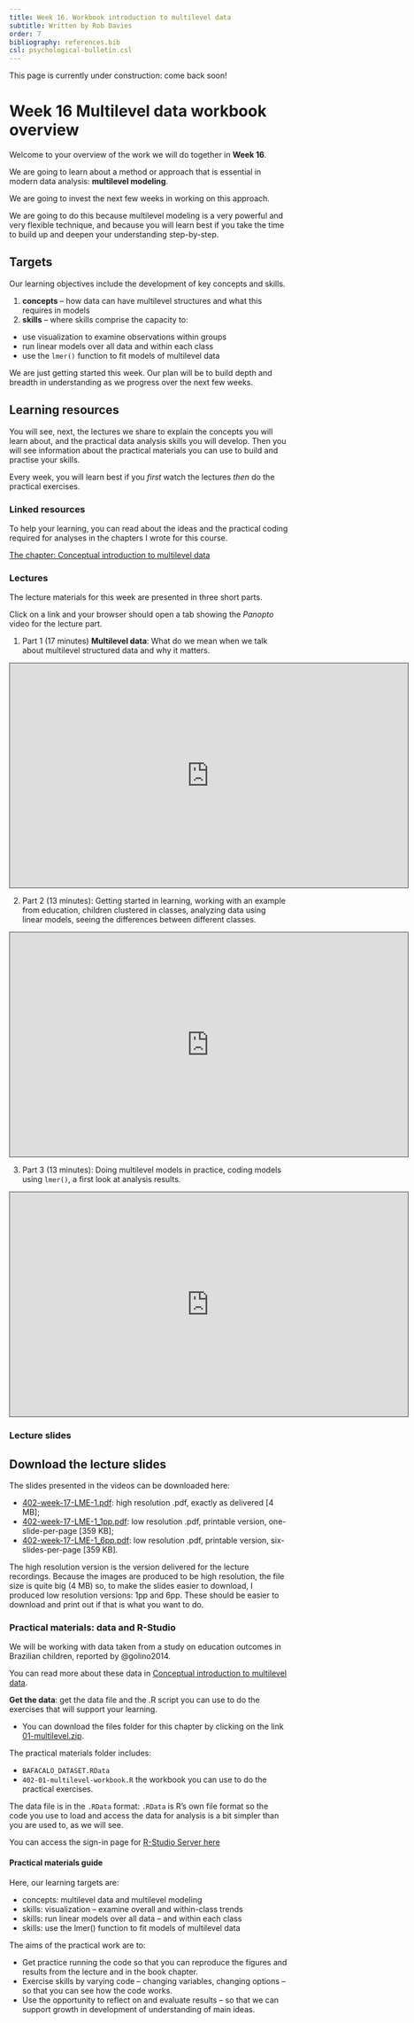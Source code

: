 ```yaml
---
title: Week 16. Workbook introduction to multilevel data
subtitle: Written by Rob Davies
order: 7
bibliography: references.bib
csl: psychological-bulletin.csl
---
```


::: callout-warning
This page is currently under construction: come back soon!
:::

# Week 16 Multilevel data workbook overview {#sec-multilevel-workbook-overview}

Welcome to your overview of the work we will do together in **Week 16**.

We are going to learn about a method or approach that is essential in modern data analysis: **multilevel modeling**. 

We are going to invest the next few weeks in working on this approach. 

We are going to do this because multilevel modeling is a very powerful and very flexible technique, and because you will learn best if you take the time to build up and deepen your understanding step-by-step.

## Targets {#sec-multilevel-workbook-targets}

Our learning objectives include the development of key concepts and skills.

1.  **concepts** -- how data can have multilevel structures and what this requires in models
2.  **skills** -- where skills comprise the capacity to:

- use visualization to examine observations within groups
- run linear models over all data and within each class
- use the `lmer()` function to fit models of multilevel data

We are just getting started this week. 
Our plan will be to build depth and breadth in understanding as we progress over the next few weeks.

## Learning resources {#sec-multilevel-workbook-resources}

You will see, next, the lectures we share to explain the concepts you will learn about, and the practical data analysis skills you will develop. Then you will see information about the practical materials you can use to build and practise your skills.

Every week, you will learn best if you *first* watch the lectures *then* do the practical exercises.

::: callout-tip
### Linked resources

To help your learning, you can read about the ideas and the practical coding required for analyses in the chapters I wrote for this course.

[The chapter: Conceptual introduction to multilevel data](../part2/01-multilevel.qmd#sec-intro-multilevel) 
:::

### Lectures {#sec-multilevel-workbook-lectures}

The lecture materials for this week are presented in three short parts.

Click on a link and your browser should open a tab showing the *Panopto* video for the lecture part.

1. Part 1 (17 minutes) **Multilevel data**: What do we mean when we talk about multilevel structured data and why it matters.

```{=html}
<iframe src="https://lancaster.cloud.panopto.eu/Panopto/Pages/Embed.aspx?id=66e89421-4491-4eb9-b1c8-acd4012a183d&autoplay=false&offerviewer=true&showtitle=true&showbrand=true&captions=false&interactivity=all" height="405" width="720" style="border: 1px solid #464646;" allowfullscreen allow="autoplay" aria-label="Panopto Embedded Video Player" aria-description="01-multilevel-1-of-3" ></iframe>
```

2. Part 2 (13 minutes): Getting started in learning, working with an example from education, children clustered in classes, analyzing data using linear models, seeing the differences between different classes.

```{=html}
<iframe src="https://lancaster.cloud.panopto.eu/Panopto/Pages/Embed.aspx?id=22361165-636b-424c-9e28-acd4012efd6f&autoplay=false&offerviewer=true&showtitle=true&showbrand=true&captions=false&interactivity=all" height="405" width="720" style="border: 1px solid #464646;" allowfullscreen allow="autoplay" aria-label="Panopto Embedded Video Player" aria-description="01-multilevel-2-of-3" ></iframe>
```

3. Part 3 (13 minutes): Doing multilevel models in practice, coding models using `lmer()`, a first look at analysis results.

```{=html}
<iframe src="https://lancaster.cloud.panopto.eu/Panopto/Pages/Embed.aspx?id=5942b084-457f-4687-aa3d-acd401332b44&autoplay=false&offerviewer=true&showtitle=true&showbrand=true&captions=false&interactivity=all" height="405" width="720" style="border: 1px solid #464646;" allowfullscreen allow="autoplay" aria-label="Panopto Embedded Video Player" aria-description="01-multilevel-3-of-3" ></iframe>
```

### Lecture slides {#sec-multilevel-workbook-slides}

::: callout-tip
## Download the lecture slides
The slides presented in the videos can be downloaded here:

- [402-week-17-LME-1.pdf](files/402-week-17-LME-1.pdf): high resolution .pdf, exactly as delivered [4 MB];
- [402-week-17-LME-1_1pp.pdf](files/402-week-17-LME-1_1pp.pdf): low resolution .pdf, printable version, one-slide-per-page [359 KB];
- [402-week-17-LME-1_6pp.pdf](files/402-week-17-LME-1_6pp.pdf): low resolution .pdf, printable version, six-slides-per-page [359 KB].

The high resolution version is the version delivered for the lecture recordings. Because the images are produced to be high resolution, the file size is quite big (4 MB) so, to make the slides easier to download, I produced low resolution versions: 1pp and 6pp. These should be easier to download and print out if that is what you want to do.
:::

### Practical materials: data and R-Studio {#sec-multilevel-workbook-practical}

We will be working with data taken from a study on education outcomes in Brazilian children, reported by @golino2014.

You can read more about these data in [Conceptual introduction to multilevel data](../part2/01-multilevel.qmd#sec-intro-multilevel).

::: callout-important
**Get the data**: get the data file and the .R script you can use to do the exercises that will support your learning.

- You can download the files folder for this chapter by clicking on the link [01-multilevel.zip](files/01-multilevel.zip).
:::

The practical materials folder includes:

- `BAFACALO_DATASET.RData`
-  `402-01-multilevel-workbook.R` the workbook you can use to do the practical exercises.

The data file is in the `.RData` format: `.RData` is R's own file format so the code you use to load and access the data for analysis is a bit simpler than you are used to, as we will see.

::: callout-important
You can access the sign-in page for [R-Studio Server here](https://psy-rstudio.lancaster.ac.uk/auth-sign-in?appUri=%2F)
:::

#### Practical materials guide {#sec-multilevel-workbook-practical-guide}

Here, our learning targets are:

- concepts: multilevel data and multilevel modeling
- skills: visualization -- examine overall and within-class trends
- skills: run linear models over all data -- and within each class
- skills: use the lmer() function to fit models of multilevel data

The aims of the practical work are to:

- Get practice running the code so that you can reproduce the figures and results from the lecture and in the book chapter.
- Exercise skills by varying code -- changing variables, changing options -- so that you can see how the code works.
- Use the opportunity to reflect on and evaluate results -- so that we can support growth in development of understanding of main ideas.

<!-- #### 10.4.3 The practical exercises {#sec-lm-dev-practical-workbook} -->

<!-- Now you will progress through a series of tasks, and challenges, to test what you have learnt. -->

<!-- ::: callout-warning -->
<!-- We will continue to work with the data file -->

<!-- -   `2022-12-08_all-studies-subject-scores.csv` -->
<!-- ::: -->

<!-- We again split the steps into into parts, tasks and questions. -->

<!-- We are going to work through the following workflow steps: **each step is labelled as a practical part**. -->

<!-- 1. Set-up -->
<!-- 2. Load the data -->
<!-- 3. **Revision**: using a linear model to answer research questions -- one predictor. -->
<!-- 4. **New**: using a linear model to answer research questions -- multiple predictors. -->
<!-- 5. **New**: plot predictions from linear models. -->
<!-- 6. **New**: estimate the effects of factors as well as numeric variables. -->
<!-- 7. **New**: examine associations comparing data from different samples. -->

<!-- ::: callout-tip -->
<!-- - The `how-to` guide showed you what functions you needed and how you should write the function code. -->
<!-- - Use the code structure you have seen and *change* it to use the data required for these `practical exercises`: you will need to change the data-set name, the variable names, to get the code to work for the following exercises. -->
<!-- - Identify what code elements must change, and what code elements have to stay the same. -->
<!-- ::: -->

<!-- Note that, for Part 5, we focus on using the `ggpredict()` tools you saw in the `how-to` guide but, for the practical exercises, use these tools to better understand what linear models (generally) do when we use them. -->

<!-- In the following, we will guide you through the tasks and questions step by step. -->

<!-- ::: callout-important -->
<!-- An answers version of the workbook will be provided after the practical class. -->
<!-- ::: -->

<!-- #### 10.4.3.1 Practical Part 1: Set-up -->

<!-- To begin, we set up our environment in R. -->

<!-- ##### Practical Task 1 -- Run code to empty the R environment -->

<!-- :::{.callout-tip collapse="true"} -->
<!-- ## Code -->
<!-- ```{r} -->
<!-- #| eval: false -->
<!-- rm(list=ls()) -->
<!-- ``` -->
<!-- ::: -->

<!-- ##### Practical Task 2 -- Run code to load relevant libraries -->

<!-- Notice that in Week 10 we need to work with the libraries `ggeffects`, `patchwork` and `tidyverse`. -->
<!-- Use the `library()` function to make these libraries available to you. -->

<!-- :::{.callout-tip collapse="true"} -->
<!-- ## Code -->
<!-- ```{r} -->
<!-- library("ggeffects") -->
<!-- library("patchwork") -->
<!-- library("psych") -->
<!-- library("tidyverse") -->
<!-- ``` -->
<!-- ::: -->

<!-- #### 10.4.3.2 Practical Part 2: Load the data -->

<!-- ##### Practical Task 3 -- Read in the data file we will be using -->

<!-- The data file is called: -->

<!-- - `2022-12-08_all-studies-subject-scores.csv` -->

<!-- Use the `read_csv()` function to read the data files into R: -->

<!-- :::{.callout-tip collapse="true"} -->
<!-- ## Code -->
<!-- ```{r} -->
<!-- all.studies.subjects <- read_csv("2022-12-08_all-studies-subject-scores.csv") -->
<!-- ``` -->
<!-- ::: -->

<!-- ##### Practical Task 4 -- Get summary statistics for *only* the numeric variables: `AGE` and `HLVA` -->

<!-- Use the `{psych}` library `describe()` function to get a table summary of descriptive statistics for these variables. -->

<!-- :::{.callout-tip collapse="true"} -->
<!-- ## Code -->
<!-- Here, we can do this in two steps: -->

<!-- 1. we select the variables we care about -->
<!-- 2. we get just the descriptive statistics we want for those variables -->

<!-- ```{r} -->
<!-- all.studies.subjects %>% -->
<!--   dplyr::select(AGE, HLVA) %>% -->
<!--   describe(skew = FALSE) -->
<!-- ``` -->
<!-- ::: -->

<!-- >**Pract.Q.1.** What is the mean health literacy (HLVA) score in this sample? -->

<!-- > Pract.A.1. 7.22 -->

<!-- >**Pract.Q.2.** What are the minimum and maximum ages in this sample? -->

<!-- > Pract.A.2. 18-100 -->

<!-- >**Pract.Q.3.** Do you see any reason to be concerned about the data in this sample? -->

<!-- > Hint: It is always a good idea to use your visualization skills to examine the distribution of variable values in a dataset: -->

<!-- ```{r} -->
<!-- all.studies.subjects %>% -->
<!--   ggplot(aes(x = AGE)) + -->
<!--   geom_histogram() -->
<!-- ``` -->

<!-- > Pract.A.3. It looks like the `AGE` of 100 is maybe an error, or an extreme outlier. -->

<!-- #### 10.4.3.3 Practical Part 3: Revision -- using a linear model to answer research questions -- one predictor. -->

<!-- One of our research questions is: -->

<!-- 2. Can people accurately evaluate whether they correctly understand written health information? -->

<!-- We can address this question by examining whether someone's rated evaluation of their own understanding matches their performance on a test of that understanding, and by investigating what variables predict variation in mean self-rated accuracy. -->

<!-- ::: callout-tip -->
<!-- Note that ratings of accuracy are ordinal (categorical ordered) data but that, here, we may choose to examine the average of participants' ratings of their own understanding of health information for the purposes of this example. -->

<!-- - We learn about ordinal models for ordinal data in PSYC412. -->
<!-- ::: -->

<!-- For these data, participants were asked to respond to questions about health information to get `mean.acc` scores and were asked to rate their own understanding of the same information. -->

<!-- - If you *can* evaluate your own understanding then ratings of understanding *should* be associated with performance on tests of understanding. -->

<!-- ##### Practical Task 5 -- Estimate the relation between outcome mean self-rated accuracy (`mean.self`) and tested accuracy of understanding (`mean.acc`) -->

<!-- We can use `lm()` to estimate whether the ratings of accuracy actually predict the outcome tested accuracy levels. -->

<!-- :::{.callout-tip collapse="true"} -->
<!-- ## Code -->
<!-- ```{r} -->
<!-- model <- lm(mean.acc ~ mean.self, data = all.studies.subjects) -->
<!-- summary(model) -->
<!-- ``` -->
<!-- ::: -->

<!-- If you first fit the appropriate model, then read the model summary, you can answer the following questions. -->

<!-- >**Pract.Q.4.** What is the estimate for the coefficient of the effect of the predictor `mean.self` on the outcome `mean.acc` in this model? -->

<!-- > Pract.A.4. 0.058613 -->

<!-- >**Pract.Q.5.** Is the effect significant? -->

<!-- > Pract.A.5. It is significant, p < .05 -->

<!-- >**Pract.Q.6.** What are the values for t and p for the significance test for the coefficient? -->

<!-- > Pract.A.6. t = 12.90, p <2e-16 -->

<!-- >**Pract.Q.7.** What do you conclude is the answer to the research question, given the linear model results? -->

<!-- > Pract.A.7. The model slope estimate suggests that higher levels of rated understanding can predict higher levels of tested understanding so, yes: it does appear that people can evaluate their own understanding. -->

<!-- >**Pract.Q.8.** What is the F-statistic for the regression? Report F, DF and the p-value. -->

<!-- > Pract.A.8. F-statistic: 166.4 on 1 and 559 DF,  p-value: < 2.2e-16 -->

<!-- >**Pract.Q.9.** Is the regression significant? -->

<!-- > Pract.A.9. Yes: the regression is significant. -->

<!-- >**Pract.Q.10.** What is the Adjusted R-squared? -->

<!-- > Pract.A.10. Adjusted R-squared:  0.228 -->

<!-- >**Pract.Q.11.** Explain in words what this R-squared value indicates? -->

<!-- > Pract.A.11. The R-squared suggests that 23% of outcome variance can be explained by the model -->

<!-- #### 10.4.3.4 Practical Part 4: New -- using a linear model to answer research questions -- multiple predictors -->

<!-- One of our research questions is: -->

<!-- 2. Can people accurately evaluate whether they correctly understand written health information? -->

<!-- We have already looked at this question by asking whether ratings of understanding predict performance on tests of understanding. But there is a problem with that analysis -- it leaves open the question:  -->

<!-- - What actually predicts ratings of understanding? -->

<!-- We can look at that follow-up question through the analysis we do next. -->

<!-- ##### Practical Task 6 -- Examine the relation between outcome mean self-rated accuracy (`mean.self`) and  multiple predictors including: health literacy (`HLVA`); vocabulary (`SHIPLEY`); `AGE`; reading strategy (`FACTOR3`); as well as `mean.acc` -->

<!-- We use `lm()`, as before, but now specify each variable listed here by variable name -->

<!-- - outcome: mean self-rated accuracy (`mean.self`) -->
<!-- - predictors: health literacy (`HLVA`); vocabulary (`SHIPLEY`); `AGE`; reading strategy (`FACTOR3`); as well as `mean.acc`. -->

<!-- :::{.callout-tip collapse="true"} -->
<!-- ## Code -->
<!-- ```{r} -->
<!-- model <- lm(mean.self ~ HLVA + SHIPLEY + FACTOR3 + AGE + mean.acc, -->
<!--             data = all.studies.subjects) -->
<!-- summary(model) -->
<!-- ``` -->
<!-- ::: -->

<!-- If you look at the model summary you can answer the following questions   -->

<!-- >**Pract.Q.12.** What predictors are significant in this model? -->

<!-- > Pract.A.12. Health literacy ('HLVA'), reading strategy ('FACTOR3') and performance on tests of accuracy of understanding ('mean.acc') all appear to significantly predict variation in mean ratings of understanding ('mean.self'). -->

<!-- >**Pract.Q.13.** What is the estimate for the coefficient of the effect of the predictor, `mean.acc`, in this model? -->

<!-- > Pract.A.13. 2.502024 -->

<!-- >**Pract.Q.14.** Is the effect significant? -->

<!-- > Pract.A.14. It is significant because p < .05 -->

<!-- >**Pract.Q.15.** What are the values for t and p for the significance test for the coefficient? -->

<!-- > Pract.A.15. t = 6.929, p = 1.18e-11 -->

<!-- >**Pract.Q.16.** What do you conclude is the answer to the follow-up question, what actually predicts ratings of understanding? -->

<!-- > Pract.A.16. Ratings of understanding appear to be predicted by performance on tests of accuracy of understanding, together with variation in health literacy and reading strategy. -->

<!-- #### 10.4.3.5 Practical Part 5: New -- plot predictions from linear models -->

<!-- In this part, the practical work involves plotting the predictions from two linear models but the benefit from this practical work is to better your understanding of what linear models are doing. -->

<!-- So, our research questions is: -->

<!-- 2. Can people accurately evaluate whether they correctly understand written health information? -->

<!-- We can look at this question in two ways: -->

<!-- - we can focus on whether `mean.self` predicts `mean.acc`? -->
<!-- - or, in reverse, whether `mean.acc` predicts `mean.self`? -->

<!-- People could (1.) be good at understanding accurately what they read (measured as `mean.acc`), so that that accurate understanding results in accurate evaluation of their own understanding (measured as `mean.self`). Or people could (2.) be good at judging their own understanding (`mean.self`) so that they can then be accurate in their understanding of what they read. This is not just a tricksy way of talking: it could be that people who are good at evaluating if they understand what they read are able to work more effectively at that understanding, or the opposite could be the case.  -->

<!-- The *direction of cause-and-effect* is just unclear, here.  -->

<!-- ##### Practical Task 7 -- We cannot actually resolve the question of causality but we can learn a lot if we look at two models incorporating the same variables -->

<!-- 1. If we focus on whether (predictor) `mean.self` predicts (outcome) `mean.acc` then the model should be: `mean.acc ~ mean.self` -->
<!-- 2. If we focus on whether (predictor) `mean.acc` predicts (outcome) `mean.self` then the model should be: `mean.self ~ mean.acc` -->

<!-- The two models involve the same variables but arrange the variables differently, in the code, depending on which variable is specified as the outcome versus which variable is specified as the predictor. -->

<!-- ::: callout-tip -->
<!-- Note that the comparison between these models teaches us something about *what* it is that linear models predict. -->

<!-- - You want to focus on the estimate of the coefficient of the predictor variable, for each model, presented in the model summary results. -->
<!-- ::: -->

<!-- >**Pract.Q.17.** Can you write the code for the two models? Can you give each model a distinctive name? -->

<!-- :::{.callout-tip collapse="true"} -->
<!-- ## Code -->
<!-- ```{r} -->
<!-- model.1 <- lm(mean.acc ~ mean.self, data = all.studies.subjects) -->
<!-- summary(model.1) -->

<!-- model.2 <- lm(mean.self ~ mean.acc, -->
<!--               data = all.studies.subjects) -->
<!-- summary(model.2) -->
<!-- ``` -->
<!-- ::: -->

<!-- Take a look at the summary for each model.   -->

<!-- >**Pract.Q.18.** Why do you think it appears that the slope coefficient estimate is different if you compare: -->

<!-- > (1.) the model, mean.acc ~ mean.self -->

<!-- > versus -->

<!-- > (2.) the model, mean.self ~ mean.acc? -->

<!-- > Hint: You may benefit by reflecting on the lectures and practical materials in [the chapter for week 8](../part2/lm-intro.qmd#sec-lm-intro-overview), especially where they concern predictions. -->

<!-- > Pract.A.18. Linear models are prediction models. We use them to predict variation in *outcomes* given some set of predictor variables. Because of this, predictions *must* be scaled in the same way as the *outcome variable*. -->

<!-- > So: -->

<!-- > (1.) the model `mean.acc ~ mean.self` identifies `mean.acc` as the outcome so if we are predicting change in `mean.acc` (scaled 0-1) then we are looking at coefficients that will lie somewhere on the same scale (also 0-1). -->

<!-- > Here: the model suggests that unit change in `mean.self` predicts increase of 0.058613 in `mean.acc`. -->

<!-- > Versus: -->

<!-- > (2.) the model, `mean.self ~ mean.acc` identifies `mean.self` as the outcome so if we are predicting change in `mean.self` (scaled 1-9) then we are looking at coefficients that will lie somewhere on the same scale (also 1-9). -->

<!-- > Here: the model suggests that unit change in `mean.acc` predicts increase of 3.9135 in `mean.self`. -->

<!-- >**Pract.Q.19.** Can you plot the predictions from each model? -->

<!-- :::{.callout-tip collapse="true"} -->
<!-- ## Code -->
<!-- > Pract.A.19. Here is the code to plot the predictions from both models: -->

<!-- First fit the models -- give the model objects distinct names: -->

<!-- ```{r} -->
<!-- model.1 <- lm(mean.acc ~ mean.self, data = all.studies.subjects) -->
<!-- summary(model.1) -->

<!-- model.2 <- lm(mean.self ~ mean.acc, -->
<!--             data = all.studies.subjects) -->
<!-- summary(model.2) -->
<!-- ``` -->

<!-- Then get the predictions: -->

<!-- ```{r} -->
<!-- dat.1 <- ggpredict(model.1, "mean.self") -->
<!-- dat.2 <- ggpredict(model.2, "mean.acc") -->
<!-- ``` -->

<!-- Then make the plots, and arrange them for easy comparison, side-by-side: -->

<!-- ```{r} -->
<!-- plot.1 <- plot(dat.1) -->
<!-- plot.2 <- plot(dat.2) -->

<!-- plot.1 + plot.2 -->
<!-- ``` -->
<!-- ::: -->

<!-- >**Pract.Q.20.** Look at the two plots side-by-side: what do you see? -->

<!-- Hint: Look at changes in height of the prediction line, given changes in x-axis position of the line. -->

<!-- > Pract.A.20. A side-by-side comparison shows that for (1.) `mean.acc ~ mean.self,` increases in `mean.self` from about 2-8 are associated with a change in `mean.acc` from about .4 to about .85, while for (2.) `mean.self ~ mean.acc`, increases in `mean.self` from about .2-1.0 are associated with a change in `mean.acc` from about 4 to about 8. -->

<!-- **What are we learning here?** -->

<!-- Linear models are prediction models. We use them to predict variation in outcomes given some set of predictor variables.  -->

<!-- ::: callout-important -->
<!-- Predictions *must* be scaled in the same way as the outcome variable. -->
<!-- ::: -->

<!-- #### 10.4.3.6 Practical Part 6: New -- estimate the effects of factors as well as numeric variables -->

<!-- ##### Practical Task 8 -- Fit a linear model to examine what variables predict outcome mean self-rated accuracy of `mean.self` -->

<!-- Include in the model both numeric variables and categorical variables as predictors: -->

<!-- - health literacy (`HLVA`); vocabulary (`SHIPLEY`); `AGE`; reading strategy (`FACTOR3`); as well as `mean.acc` and `NATIVE.LANGUAGE`. -->

<!-- :::{.callout-tip collapse="true"} -->
<!-- ## Code -->
<!-- ```{r} -->
<!-- model <- lm(mean.self ~ HLVA + SHIPLEY + FACTOR3 + AGE + mean.acc + -->
<!--                         NATIVE.LANGUAGE, -->
<!--             data = all.studies.subjects) -->
<!-- ``` -->
<!-- ::: -->

<!-- >**Pract.Q.21.** Can you report the estimated effect of `NATIVE.LANGUAGE` (the coding of participant language status: `English` versus `other`)? -->

<!-- Hint: you will need to get a summary of the model you have coded. -->

<!-- :::{.callout-tip collapse="true"} -->
<!-- ## Code -->
<!-- ```{r} -->
<!-- summary(model) -->
<!-- ``` -->
<!-- ::: -->

<!-- > Pract.A.21. The effect of language status (`NATIVE.LANGUAGE`) on mean accuracy of understanding is not significant (estimate = -0.225432, t = -1.750, p = .081) indicating that not being a native speaker of English (`Other`) is not associated with lower self-rated accuracy. -->

<!-- >**Pract.Q.22.** Can you report the overall model and model fit statistics? -->

<!-- > Pract.A.22. We fitted a linear model with mean self-rated accuracy as the outcome and with the predictors: health literacy (HLVA),  reading strategy (FACTOR3), vocabulary (SHIPLEY) and AGE (years), as well as mean accuracy (mean.acc) and language status. The model is significant overall, with F(6, 554) = 45.82, p < .001, and explains 32% of variance (adjusted R2 = 0.32). -->

<!-- >**Pract.Q.23.** Can you plot the predicted effect of `NATIVE.LANGUAGE` given your model? -->

<!-- :::{.callout-tip collapse="true"} -->
<!-- ## Code -->
<!-- We first fit the model, including `NATIVE.LANGUAGE`: -->

<!-- ```{r} -->
<!-- model <- lm(mean.self ~ HLVA + SHIPLEY + FACTOR3 + AGE + mean.acc + -->
<!--               NATIVE.LANGUAGE, -->
<!--             data = all.studies.subjects) -->
<!-- ``` -->

<!-- Then use the `ggpredict()` function to get the predictions -->

<!-- ```{r} -->
<!-- dat <- ggpredict(model, "NATIVE.LANGUAGE") -->
<!-- plot(dat) -->
<!-- ``` -->
<!-- ::: -->

<!-- >**Pract.Q.24.** The plot should give you dot-and-whisker representations of the estimated `mean.self` for `English` versus `Other` participants in the dataset. What is the difference in the estimated `mean.self` between these groups? -->

<!-- Hint: The effect or prediction plot will show you dot-and-whisker representations of predicted outcome `mean.self`. In these plots, the dots represent the estimated `mean.self` while the lines (whiskers) represent confidence intervals. -->

<!-- > Pract.A.24. The difference in the estimated 'mean.self' between these groups is about .2. -->

<!-- >**Pract.Q.25.** Compare the difference in the estimated `mean.self` between these groups, given the plot, with the coefficient estimate from the model summary: what do you see? -->

<!-- > Pract.A.25. The coefficient estimate = -0.225432. This matches the difference shown in the plot. -->

<!-- #### 10.4.3.7 Practical Part 7: New -- examine associations comparing data from different samples -->

<!-- ##### Practical Task 8 -- Use `facet_wrap()` to show how the association between `mean.self` and `mean.acc` can vary between the different studies in the data-set -->

<!-- Change the factor in `facet_wrap()` to show how the association between `mean.self` and `mean.acc` can vary between the different studies -->

<!-- :::{.callout-tip collapse="true"} -->
<!-- ## Code -->
<!-- ```{r} -->
<!-- all.studies.subjects %>% -->
<!--   ggplot(aes(x = mean.self, y = mean.acc)) + -->
<!--   geom_point(size = 2, alpha = .5, colour = "darkgrey") + -->
<!--   geom_smooth(size = 1.5, colour = "red", method = "lm", se = FALSE) + -->
<!--   xlim(0, 10) + -->
<!--   ylim(0, 1.1)+ -->
<!--   theme_bw() + -->
<!--   theme( -->
<!--     axis.text = element_text(size = rel(1.15)), -->
<!--     axis.title = element_text(size = rel(1.5)) -->
<!--   ) + -->
<!--   xlab("Mean self-rated accuracy") + ylab("Mean accuracy") + -->
<!--   facet_wrap(~ study) -->
<!-- ``` -->
<!-- ::: -->

<!-- You may need to edit the x-axis labeling to make it readable -->

<!-- - Can you work out how to do that, given `ggplot()` help information? -->

<!-- Hint: check out the continuous scale information in: -->

<!-- <https://ggplot2.tidyverse.org/reference/scale_continuous.html> -->

<!-- #### 10.4.3.8 Practical Part Optional: New -- save or export plots so that you can insert them in reports -->

<!-- Learning how to export plots from R will help you later with reports. -->

<!-- The task is to save or export a plot that you produce, so that you can insert it in a report or presentation. -->

<!-- There are different ways to do this, we can look at one simple example. -->

<!-- - We can save the last plot we produce using the `{tidyverse}` function `ggsave()`: -->

<!-- ```{r} -->
<!-- ggsave("facet-plots.png") -->
<!-- ``` -->

<!-- Notice, here, that: -->

<!-- - `ggsave("facet-plots...")` -- we need to give the plot a name; -->
<!-- - `ggsave("...png")` -- and we need to tell R what format we require. -->

<!-- The plot is saved as a file with the name you specify, in the working directory (folder) you are using. -->

<!-- R will save the plot in the format you specify: here, I choose .png because .png image files can be imported into Microsoft Word documents easily. -->

<!-- - Notice that `ggsave()` will use pretty good defaults but that you can over-ride the defaults, by adding arguments to specify the plot width, height and resolution (in dpi). -->

<!-- ::: callout-tip -->
<!-- ## Further information you can explore -->
<!-- Check out reference information here: -->

<!-- <https://ggplot2.tidyverse.org/reference/ggsave.html> -->

<!-- and -->

<!-- <http://www.cookbook-r.com/Graphs/Output_to_a_file/> -->
<!-- ::: -->

<!-- #### Practical Task Optional: Now try it for yourself: make a plot, and save it, using what you have learnt so far -->

<!-- You will need to: -->

<!-- 1. Fit a model -->
<!-- 2. Create a set of predictions we can use for plotting -->
<!-- 3. Make a plot -->
<!-- 4. Save it -->

<!-- Then, you can import the saved plot into Word. -->

<!-- :::{.callout-tip collapse="true"} -->
<!-- ## Code -->
<!-- Fit a model: -->

<!-- ```{r} -->
<!-- model <- lm(mean.acc ~ HLVA + SHIPLEY + FACTOR3 + AGE, -->
<!--             data = all.studies.subjects) -->
<!-- ``` -->

<!-- Create a set of predictions we can use for plotting -->

<!-- ```{r} -->
<!-- dat <- ggpredict(model, "FACTOR3") -->
<!-- ``` -->

<!-- Make a plot -->

<!-- ```{r} -->
<!-- p.model <- plot(dat) -->
<!-- p.model + -->
<!--   geom_point(data = all.studies.subjects, -->
<!--              aes(x = FACTOR3, y = mean.acc), size = 1.5, alpha = .75, colour = "darkgrey") + -->
<!--   geom_line(size = 1.5) + -->
<!--   theme_bw() + -->
<!--   theme( -->
<!--     axis.text = element_text(size = rel(1.15)), -->
<!--     axis.title = element_text(size = rel(1.25)), -->
<!--     plot.title = element_text(size = rel(1.4)) -->
<!--   ) + -->
<!--   xlab("Reading strategy (FACTOR3)") + ylab("Mean accuracy") + -->
<!--   ggtitle("Effect of reading strategy on \n mean comprehension accuracy") -->
<!-- ``` -->

<!-- Save it -->

<!-- ```{r} -->
<!-- ggsave("reading-strategy-prediction.png", width = 10, height = 10, units = "cm") -->
<!-- ``` -->
<!-- ::: -->

<!-- Some advice: -->

<!-- - It is often helpful to present plots that are almost square i.e. height about = width. -->
<!-- - This helps to present the best fit line in scatterplots in a way that is easier to perceive. -->
<!-- - We may experiment with width-height (aspect ratio) until we get something that "looks" right.  -->
<!-- - Notice also that different presentation venues will require different levels if image resolution e.g. journals may require .tiff file plots at dpi = 180 or greater. -->

<!-- ### The answers -->

<!-- After the practical class, we will reveal the answers that are currently hidden. -->

<!-- The answers version of the webpage will present my answers for questions, and some extra information where that is helpful. -->

<!-- ### Look ahead: growing in independence -->

<!-- #### General advice -->

<!-- An old saying goes: -->

<!-- > All models are wrong but some are useful -->

<!-- (attributed to George Box). -->

<!-- ::: callout-tip -->
<!-- -   Sometimes, it can be useful to adopt a simpler approach as a way to approximate *get closer to* better methods -->
<!-- -   Box also advises: -->

<!-- > Since all models are wrong the scientist must be alert to what is importantly wrong. It is inappropriate to be concerned about mice when there are tigers abroad. -->

<!-- -   Here, we focus on validity, measurement, generalizability and *critical thinking* -->
<!-- ::: -->

<!-- ### Summary -->

<!-- 1.  Linear models -->

<!-- -   Linear models are a very general, flexible, and powerful analysis method -->
<!-- -   We can use assuming that prediction outcomes (residuals) are normally distributed -->
<!-- -   With potentially multiple predictor variables -->

<!-- 2.  Thinking about linear models -->

<!-- -   Closing the loop: when we plan an analysis we should try to use contextual information -- theory and measurement understanding -- to specify our model -->
<!-- -   Closing the loop: when we critically evaluate our or others' findings, we should consider validity, measurement, and generalizability -->

<!-- 3.  Reporting linear models -->

<!-- -   When we report an analysis, we should report: -->

<!-- 1.  Explain what I did, specifying the method (linear model), the outcome variable (accuracy) and the predictor variables (health literacy, reading strategy, reading skill and vocabulary) -->
<!-- 2.  Report the model fit statistics overall ($F, R^2$) -->
<!-- 3.  Report the significant effects ($\beta, t, p$) and describe the nature of the effects (does the outcome increase or decrease?) -->
